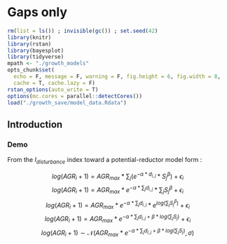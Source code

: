 # Gaps only

```r
rm(list = ls()) ; invisible(gc()) ; set.seed(42)
library(knitr)
library(rstan)
library(bayesplot)
library(tidyverse)
mpath <- "./growth_models"
opts_chunk$set(
  echo = F, message = F, warning = F, fig.height = 6, fig.width = 8,
  cache = T, cache.lazy = F)
rstan_options(auto_write = T)
options(mc.cores = parallel::detectCores())
load("./growth_save/model_data.Rdata")
```

## Introduction

### Demo

From the $I_{disturbance}$ index toward a potential-reductor model form :

$$log(AGR_i+1) = AGR_{max}*\sum_j (e^{-\alpha*d_{i,j}}*S_j^\beta) + \epsilon_i$$
$$log(AGR_i+1) = AGR_{max}* e^{-\alpha*\sum_j d_{i,j}}*\sum_jS_j^\beta + \epsilon_i$$
$$log(AGR_i+1) = AGR_{max}* e^{-\alpha*\sum_j d_{i,j}}*e^{log(\sum_jS_j^\beta)} + \epsilon_i$$
$$log(AGR_i+1) = AGR_{max}* e^{-\alpha*\sum_j d_{i,j} + \beta*log(\sum_jS_j)} + \epsilon_i$$
$$log(AGR_i+1) \sim \mathcal{N} (AGR_{max}* e^{-\alpha*\sum_j d_{i,j} + \beta*log(\sum_jS_j)} , \sigma)$$
